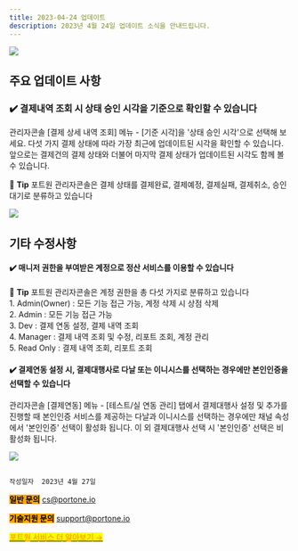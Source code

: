 ```yaml
---
title: 2023-04-24 업데이트
description: 2023년 4월 24일 업데이트 소식을 안내드립니다.
---
```





<img src="/gitbook-assets/ko/banner_1920x700.png"/>

## 주요 업데이트 사항

### ✔️ 결제내역 조회 시 상태 승인 시각을 기준으로 확인할 수 있습니다

관리자콘솔 \[결제 상세 내역 조회] 메뉴 - \[기준 시각]을 '상태 승인 시각'으로 선택해 보세요. 다섯 가지 결제 상태에 따라 가장 최근에 업데이트된 시각을 확인할 수 있습니다. 앞으로는 결제건의 결제 상태와 더불어 마지막 결제 상태가 업데이트된 시각도 함께 볼 수 있습니다.

💬 **Tip** 포트원 관리자콘솔은 결제 상태를 결제완료, 결제예정, 결제실패, 결제취소, 승인대기로 분류하고 있습니다

<img src="/gitbook-assets/ko/screenshot 2023-04-25 6.22.12.png"/>

## 기타 수정사항

#### ✔️ 매니저 권한을 부여받은 계정으로 정산 서비스를 이용할 수 있습니다

💬 **Tip** 포트원 관리자콘솔은 계정 권한을 총 다섯 가지로 분류하고 있습니다\
           1\. Admin(Owner) : 모든 기능 접근 가능, 계정 삭제 시 상점 삭제\
         2\. Admin : 모든 기능 접근 가능\
         3\. Dev : 결제 연동 설정, 결제 내역 조회\
         4\. Manager : 결제 내역 조회 및 수정, 리포트 조회, 계정 관리\
         5\. Read Only : 결제 내역 조회, 리포트 조회

#### ✔️ 결제연동 설정 시, 결제대행사로 다날 또는 이니시스를 선택하는 경우에만 본인인증을 선택할 수 있습니다

관리자콘솔 \[결제연동] 메뉴 - \[테스트/실 연동 관리] 탭에서 결제대행사 설정 및 추가를 진행할 때 본인인증 서비스를 제공하는 다날과 이니시스를 선택하는 경우에만 채널 속성에서 '본인인증' 선택이 활성화 됩니다. 이 외 결제대행사 선택 시 '본인인증' 선택은 비활성화 됩니다.

<img src="/gitbook-assets/ko/screenshot 2023-04-25 7.16.07.png"/>





                                                                                                                        작성일자  2023년 4월 27일



<mark style="background-color:orange;">**일반 문의**</mark>  cs@portone.io

<mark style="background-color:orange;">**기술지원 문의**</mark>  support@portone.io

[<mark style="color:orange;">**포트원 서비스 더 알아보기 →**</mark>](https://portone.io/korea/ko/service)
